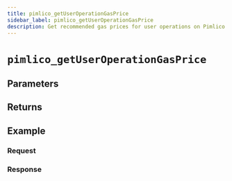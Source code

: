```yaml
---
title: pimlico_getUserOperationGasPrice
sidebar_label: pimlico_getUserOperationGasPrice
description: Get recommended gas prices for user operations on Pimlico bundlers.
---
```




# `pimlico_getUserOperationGasPrice`

<Description />

## Parameters


<Params />

## Returns


<Returns />

## Example


<Example />

### Request


<Request />

### Response


<Response />
